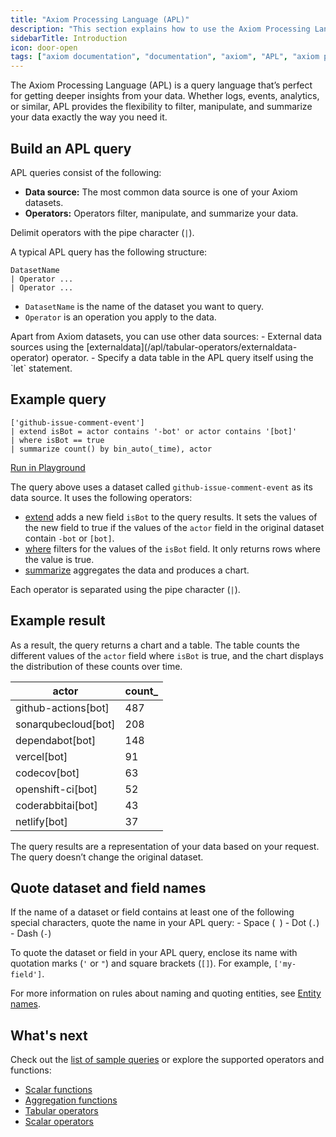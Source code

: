```yaml
---
title: "Axiom Processing Language (APL)"
description: "This section explains how to use the Axiom Processing Language to get deeper insights from your data."
sidebarTitle: Introduction
icon: door-open
tags: ["axiom documentation", "documentation", "axiom", "APL", "axiom processing language", "data explorer", "getiing started guide", "summarize", "filter"]
---
```



The Axiom Processing Language (APL) is a query language that’s perfect for getting deeper insights from your data. Whether logs, events, analytics, or similar, APL provides the flexibility to filter, manipulate, and summarize your data exactly the way you need it.

<Prerequisites />

## Build an APL query

APL queries consist of the following:

- **Data source:** The most common data source is one of your Axiom datasets.
- **Operators:** Operators filter, manipulate, and summarize your data. 

Delimit operators with the pipe character (`|`).

A typical APL query has the following structure:

```kusto
DatasetName
| Operator ...
| Operator ...
```

- `DatasetName` is the name of the dataset you want to query.
- `Operator` is an operation you apply to the data.

<Note>
Apart from Axiom datasets, you can use other data sources:
- External data sources using the [externaldata](/apl/tabular-operators/externaldata-operator) operator.
- Specify a data table in the APL query itself using the `let` statement.
</Note>

## Example query

```kusto
['github-issue-comment-event']
| extend isBot = actor contains '-bot' or actor contains '[bot]'
| where isBot == true
| summarize count() by bin_auto(_time), actor
```

[Run in Playground](https://play.axiom.co/axiom-play-qf1k/query?initForm=%7B%22apl%22%3A%22%5B'github-issue-comment-event'%5D%20%7C%20extend%20isBot%20%3D%20actor%20contains%20'-bot'%20or%20actor%20contains%20'%5Bbot%5D'%20%7C%20where%20isBot%20%3D%3D%20true%20%7C%20summarize%20count()%20by%20bin_auto(_time)%2C%20actor%22%7D)

The query above uses a dataset called `github-issue-comment-event` as its data source. It uses the following operators:

- [extend](/apl/tabular-operators/extend-operator) adds a new field `isBot` to the query results. It sets the values of the new field to true if the values of the `actor` field in the original dataset contain `-bot` or `[bot]`.
- [where](/apl/tabular-operators/where-operator) filters for the values of the `isBot` field. It only returns rows where the value is true.
- [summarize](/apl/tabular-operators/summarize-operator) aggregates the data and produces a chart.

Each operator is separated using the pipe character (`|`).

## Example result

As a result, the query returns a chart and a table. The table counts the different values of the `actor` field where `isBot` is true, and the chart displays the distribution of these counts over time.

| actor               | count_ |
|---------------------|--------|
| github-actions[bot] |    487 |
| sonarqubecloud[bot] |    208 |
|   dependabot[bot]   |    148 |
|     vercel[bot]     |     91 |
|     codecov[bot]    |     63 |
|  openshift-ci[bot]  |     52 |
|  coderabbitai[bot]  |     43 |
|     netlify[bot]    |     37 |

<Note>
The query results are a representation of your data based on your request. The query doesn’t change the original dataset.
</Note>

## Quote dataset and field names

If the name of a dataset or field contains at least one of the following special characters, quote the name in your APL query:
    - Space (` `)
    - Dot (`.`)
    - Dash (`-`)

To quote the dataset or field in your APL query, enclose its name with quotation marks (`'` or `"`) and square brackets (`[]`). For example, `['my-field']`.

For more information on rules about naming and quoting entities, see [Entity names](/apl/entities/entity-names).

## What's next

Check out the [list of sample queries](/apl/tutorial) or explore the supported operators and functions:

- [Scalar functions](/apl/scalar-functions/)
- [Aggregation functions](/apl/aggregation-function/)
- [Tabular operators](/apl/tabular-operators/)
- [Scalar operators](/apl/scalar-operators/)